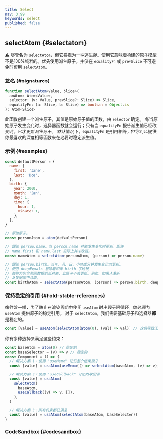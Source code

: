 ```yaml
---
title: Select
nav: 3.99
keywords: select
published: false
---
```


## selectAtom {#selectatom}

⚠️ 尽管名为 `selectAtom`，但它被视为一种逃生舱。使用它意味着构建的原子模型不是100%纯粹的。优先使用派生原子，并仅在 `equalityFn` 或 `prevSlice` 不可避免时使用 `selectAtom`。

### 签名 {#signatures}

```ts
function selectAtom<Value, Slice>(
  anAtom: Atom<Value>,
  selector: (v: Value, prevSlice?: Slice) => Slice,
  equalityFn: (a: Slice, b: Slice) => boolean = Object.is,
): Atom<Slice>
```

此函数创建一个派生原子，其值是原始原子值的函数，由 `selector` 确定。
每当原始原子发生变化时，选择器函数就会运行；只有当 `equalityFn` 报告派生值已经改变时，它才更新派生原子。
默认情况下，`equalityFn` 是引用相等，但你可以提供你最喜欢的深度相等函数来在必要时稳定派生值。

### 示例 {#examples}

```js
const defaultPerson = {
  name: {
    first: 'Jane',
    last: 'Doe',
  },
  birth: {
    year: 2000,
    month: 'Jan',
    day: 1,
    time: {
      hour: 1,
      minute: 1,
    },
  },
}

// 原始原子。
const personAtom = atom(defaultPerson)

// 跟踪 person.name。当 person.name 对象发生变化时更新，即使
// name.first 和 name.last 实际上并未改变。
const nameAtom = selectAtom(personAtom, (person) => person.name)

// 跟踪 person.birth。当年、月、日、小时或分钟发生变化时更新。
// 使用 deepEquals 意味着如果 birth 字段被
// 替换为包含相同数据的新对象，此原子不会更新。例如，如果人重新
// 从数据库中读取。
const birthAtom = selectAtom(personAtom, (person) => person.birth, deepEquals)
```

### 保持稳定的引用 {#hold-stable-references}

像往常一样，为了防止在渲染周期中使用 `useAtom` 时出现无限循环，你必须为 `useAtom` 提供原子的稳定引用。
对于 `selectAtom`，我们需要基础原子和选择器**都**是稳定的。

```js
const [value] = useAtom(selectAtom(atom(0), (val) => val)) // 这将导致无限循环
```

你有多种选择来满足这些约束：

```js
const baseAtom = atom(0) // 稳定的
const baseSelector = (v) => v // 稳定的
const Component = () => {
  // 解决方案 1：使用 "useMemo" 记忆整个结果原子
  const [value] = useAtom(useMemo(() => selectAtom(baseAtom, (v) => v), []))

  // 解决方案 2：使用 "useCallback" 记忆内联回调
  const [value] = useAtom(
    selectAtom(
      baseAtom,
      useCallback((v) => v, []),
    ),
  )

  // 解决方案 3：所有约束都已满足
  const [value] = useAtom(selectAtom(baseAtom, baseSelector))
}
```

### CodeSandbox {#codesandbox}

<CodeSandbox id="8czek" />
